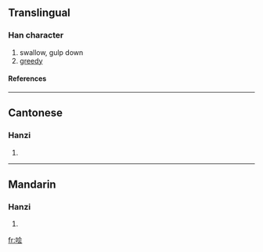 {{see|噲}}

==Translingual==
===Han character===
{{Han char|rn=30|rad=口|as=06|sn=9|four=|canj=口人一戈 (ROMI)}}
# swallow, gulp down
# [[greedy]]
====References====
{{Han ref|kx=0189.271|hdz=10619.020|uh=54D9|ud=21721}}
----
==Cantonese==
===Hanzi===
{{yue-hanzi|jyut=|y=faai3}}
# {{defn|Cantonese}}
----
==Mandarin==
===Hanzi===
{{cmn-hanzi|tra=噲|pin=[[kuài]] (kuai4), [[yùn]] (yun4)|wg=k'uai<sup>4</sup>, yün<sup>4</sup>}}
# {{defn|Mandarin}}

[[fr:哙]]